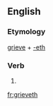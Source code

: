 ==English==

===Etymology===
[[grieve]] + [[-eth]]

===Verb===
{{infl|en|verb form}}

# {{archaic third-person singular of|grieve}}

[[fr:grieveth]]